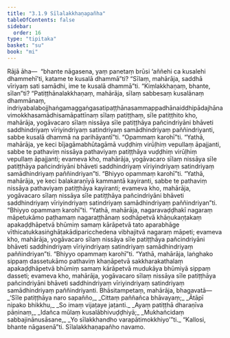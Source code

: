 ```yaml
---
title: "3.1.9 Sīlalakkhaṇapañha"
tableOfContents: false
sidebar:
  order: 16
type: "tipitaka"
basket: "su"
book: "mi"
---
```



<DynamicBreadcrumb />

<Division number="32" book="mi">

<Paragraph number="133" book="mi">
Rājā āha—  “bhante nāgasena, yaṃ panetaṃ brūsi ‘aññehi ca kusalehi dhammehī’ti, katame te kusalā dhammā”ti? “Sīlaṃ, mahārāja, saddhā vīriyaṃ sati samādhi, ime te kusalā dhammā”ti. “Kiṃlakkhaṇaṃ, bhante, sīlan”ti? “Patiṭṭhānalakkhaṇaṃ, mahārāja, sīlaṃ sabbesaṃ kusalānaṃ dhammānaṃ, indriyabalabojjhaṅgamaggaṅgasatipaṭṭhānasammappadhānaiddhipādajhānavimokkhasamādhisamāpattīnaṃ sīlaṃ patiṭṭhaṃ, sīle patiṭṭhito kho, mahārāja, yogāvacaro sīlaṃ nissāya sīle patiṭṭhāya pañcindriyāni bhāveti saddhindriyaṃ vīriyindriyaṃ satindriyaṃ samādhindriyaṃ paññindriyanti, sabbe kusalā dhammā na parihāyantī”ti.
</Paragraph>

<Paragraph number="134" book="mi">
“Opammaṃ karohī”ti. “Yathā, mahārāja, ye keci bījagāmabhūtagāmā vuḍḍhiṃ virūḷhiṃ vepullaṃ āpajjanti, sabbe te pathaviṃ nissāya pathaviyaṃ patiṭṭhāya vuḍḍhiṃ virūḷhiṃ vepullaṃ āpajjanti; evameva kho, mahārāja, yogāvacaro sīlaṃ nissāya sīle patiṭṭhāya pañcindriyāni bhāveti saddhindriyaṃ vīriyindriyaṃ satindriyaṃ samādhindriyaṃ paññindriyan”ti.
</Paragraph>

<Paragraph number="135" book="mi">
“Bhiyyo opammaṃ karohī”ti. “Yathā, mahārāja, ye keci balakaraṇīyā kammantā kayiranti, sabbe te pathaviṃ nissāya pathaviyaṃ patiṭṭhāya kayiranti; evameva kho, mahārāja, yogāvacaro sīlaṃ nissāya sīle patiṭṭhāya pañcindriyāni bhāveti saddhindriyaṃ vīriyindriyaṃ satindriyaṃ samādhindriyaṃ paññindriyan”ti.
</Paragraph>

<Paragraph number="136" book="mi">
“Bhiyyo opammaṃ karohī”ti. “Yathā, mahārāja, nagaravaḍḍhakī nagaraṃ māpetukāmo paṭhamaṃ nagaraṭṭhānaṃ sodhāpetvā khāṇukaṇṭakaṃ apakaḍḍhāpetvā bhūmiṃ samaṃ kārāpetvā tato aparabhāge vīthicatukkasiṅghāṭakādiparicchedena vibhajitvā nagaraṃ māpeti; evameva kho, mahārāja, yogāvacaro sīlaṃ nissāya sīle patiṭṭhāya pañcindriyāni bhāveti saddhindriyaṃ vīriyindriyaṃ satindriyaṃ samādhindriyaṃ paññindriyan”ti.
</Paragraph>

<Paragraph number="137" book="mi">
“Bhiyyo opammaṃ karohī”ti. “Yathā, mahārāja, laṅghako sippaṃ dassetukāmo pathaviṃ khaṇāpetvā sakkharakathalaṃ apakaḍḍhāpetvā bhūmiṃ samaṃ kārāpetvā mudukāya bhūmiyā sippaṃ dasseti; evameva kho, mahārāja, yogāvacaro sīlaṃ nissāya sīle patiṭṭhāya pañcindriyāni bhāveti saddhindriyaṃ vīriyindriyaṃ satindriyaṃ samādhindriyaṃ paññindriyanti. Bhāsitampetaṃ, mahārāja, bhagavatā—
</Paragraph>

<Paragraph number="138" type="verses" book="mi">
_‘Sīle patiṭṭhāya naro sapañño,_  
_Cittaṃ paññañca bhāvayaṃ;_  
_Ātāpī nipako bhikkhu,_  
_So imaṃ vijaṭaye jaṭanti._  

</Paragraph>

<Paragraph number="139" type="verses" book="mi">
_Ayaṃ patiṭṭhā dharaṇīva pāṇinaṃ,_  
_Idañca mūlaṃ kusalābhivuḍḍhiyā;_  
_Mukhañcidaṃ sabbajinānusāsane,_  
_Yo sīlakkhandho varapātimokkhiyo’”ti._  

</Paragraph>

<Paragraph number="140" book="mi">
“Kallosi, bhante nāgasenā”ti.

</Paragraph>
</Division>

<Paragraph number="141" type="center" book="mi">
Sīlalakkhaṇapañho navamo.
</Paragraph>